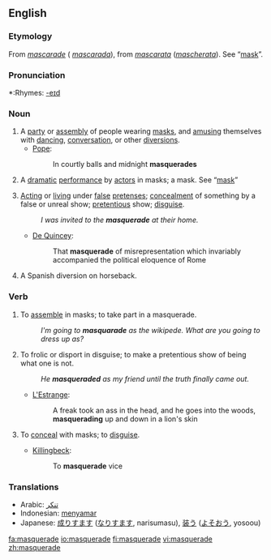{{wikipedia|dab=masquerade}}
==English==

===Etymology===
From {{F.}} ''[[mascarade]]'' ({{Sp.}} ''[[mascarada]]''), from {{It.}} ''[[mascarata]]'' (''[[mascherata]]''). See “[[mask]]”.

===Pronunciation===
*:Rhymes: [[Rhymes:English:-eɪd|-eɪd]]

===Noun===
{{en-noun}}

# A [[party]] or [[assembly]] of people wearing [[mask]]s, and [[amusing]] themselves with [[dancing]], [[conversation]], or other [[diversions]].
#*[[Pope]]:
#*:In courtly balls and midnight '''masquerades'''
# {{obsolete}} A [[dramatic]] [[performance]] by [[actor]]s in masks; a mask. See “[[mask]]”
# [[acting|Acting]] or [[living]] under [[false]] [[pretense]]s; [[concealment]] of something by a false or unreal show; [[pretentious]] show; [[disguise]].
#:''I was invited to the '''masquerade''' at their home.''
#*[[De Quincey]]:
#*:That '''masquerade''' of misrepresentation which invariably accompanied the political eloquence of Rome
# A Spanish diversion on horseback.

===Verb===
{{en-verb|masquerad|ing}}

# {{intransitive}} To [[assemble]] in masks; to take part in a masquerade.
#:''I'm going to '''masquarade''' as the wikipede.  What are you going to dress up as?''
# {{intransitive}} To frolic or disport in disguise; to make a pretentious show of being what one is not.
#:''He '''masqueraded''' as my friend until the truth finally came out.''
#*[[L'Estrange]]:
#*:A freak took an ass in the head, and he goes into the woods, '''masquerading''' up and down in a lion's skin
# {{transitive}} To [[conceal]] with masks; to [[disguise]].
#*[[Killingbeck]]:
#*:To '''masquerade''' vice

===Translations===
{{rfc-level|Translations at L3+ (AutoFormat would have corrected level of Translations)}}
{{trans-top|to conceal with masks}}
*Arabic: [[تنكر]]
*Indonesian: [[samar|menyamar]]
*Japanese: [[成りすます]] ([[なりすます]], narisumasu), [[装う]] ([[よそおう]], yosoou)
{{trans-mid}}
{{trans-bottom}}

[[fa:masquerade]]
[[io:masquerade]]
[[fi:masquerade]]
[[vi:masquerade]]
[[zh:masquerade]]
